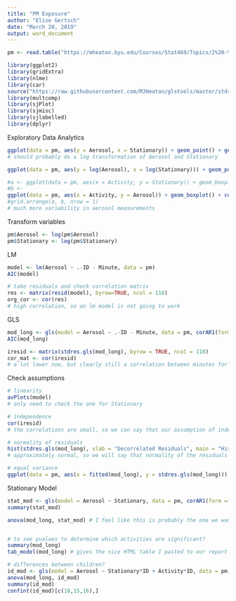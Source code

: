 ```yaml
---
title: "PM Exposure"
author: "Elise Gertsch"
date: "March 20, 2019"
output: word_document
---
```


```r
pm <- read.table("https://mheaton.byu.edu/Courses/Stat469/Topics/2%20-%20TemporalCorrelation/3%20-%20Project/Data/BreathingZonePM.txt", header = TRUE)

library(ggplot2)
library(gridExtra)
library(nlme)
library(car)
source("https://raw.githubusercontent.com/MJHeaton/glstools/master/stdres.gls.R")
library(multcomp)
library(sjPlot)
library(sjmisc)
library(sjlabelled)
library(dplyr)
```

Exploratory Data Analytics
```r
ggplot(data = pm, aes(y = Aerosol, x = Stationary)) + geom_point() + geom_abline(slope = 1, intercept = 0, col = "red")
# should probably do a log transformation of Aerosol and Stationary

ggplot(data = pm, aes(y = log(Aerosol), x = log(Stationary))) + geom_point() + geom_abline(slope = 1, intercept = 0, col = "red")

#a <- ggplot(data = pm, aes(x = Activity, y = Stationary)) + geom_boxplot() + coord_flip()
#b <- 
ggplot(data = pm, aes(x = Activity, y = Aerosol)) + geom_boxplot() + coord_flip()
#grid.arrange(a, b, nrow = 1)
# much more variability in aerosol measurements
```

Transform variables
```r
pm$Aerosol <- log(pm$Aerosol)
pm$Stationary <- log(pm$Stationary)

```

LM
```r
model <- lm(Aerosol ~ .-ID - Minute, data = pm)
AIC(model)

# take residuals and check correlation matrix
res <- matrix(resid(model), byrow=TRUE, ncol = 118)
org_cor <- cor(res)
# high correlation, so an lm model is not going to work
```

GLS
```r
mod_long <- gls(model = Aerosol ~ .-ID - Minute, data = pm, corAR1(form =~ 1 | ID), method = "ML")
AIC(mod_long)

iresid <- matrix(stdres.gls(mod_long), byrow = TRUE, ncol = 118)
cor_mat <- cor(iresid)
# a lot lower now, but clearly still a correlation between minutes for the same patient

```

Check assumptions
```r
# linearity
avPlots(model)
# only need to check the one for Stationary

# independence
cor(iresid)
# the correlations are small, so we can say that our assumption of independence is met

# normality of residuals
hist(stdres.gls(mod_long), xlab = "Decorrelated Residuals", main = "Histogram of Decorrelated Residuals")
# approximately normal, so we will say that normality of the residuals is met

# equal variance
ggplot(data = pm, aes(x = fitted(mod_long), y = stdres.gls(mod_long))) + geom_point() + geom_hline(yintercept = 0, col = "red") + xlab("Fitted Values") + ylab("Residuals") + ggtitle("Fitted Values v. Residuals")
```

Stationary Model
```r
stat_mod <- gls(model = Aerosol ~ Stationary, data = pm, corAR1(form =~ 1 | ID), method = "ML")
summary(stat_mod)

anova(mod_long, stat_mod) # I feel like this is probably the one we want 


# to see pvalues to determine which activities are significant? 
summary(mod_long)
tab_model(mod_long) # gives the nice HTML table I pasted to our report

# differences between children?
id_mod <- gls(model = Aerosol ~ Stationary*ID + Activity*ID, data = pm, corAR1(form =~ 1 | ID), method = "ML")
anova(mod_long, id_mod)
summary(id_mod)
confint(id_mod)[c(18,15,16),]
```
